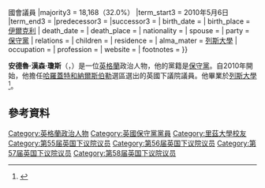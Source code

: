 {{noteTA
|G1= PoliticiansUK
|G2= UK Places
|T = zh-hant:安德魯·瓊斯;zh-hk:安德魯·鍾斯;
|1 = zh-hans:琼斯;zh-hant:瓊斯;zh-hk:鍾斯;
}}
{{Infobox officeholder
| name              = 安德魯·鍾斯<br><small>Andrew Jones {{Post-nominals|country=GBR|MP}}
| image             = Official portrait of Andrew Jones crop 2.jpg
| office            = [[英國運輸部#大臣|運輸事務政務次官]]
| primeminister     = [[文翠珊|文翠珊]]
| 1blankname        = {{le|運輸大臣|Secretary of State for Transport|大臣}}
| 1namedata         = [[克里斯·葛瑞林|克里斯·葛瑞林]]
| term_start        = 2018年11月12日
| term_end          =
| predecessor       = [[約·約翰遜|約·約翰遜]]
| successor         =
|primeminister1     = [[卡梅倫|卡梅倫]]<br/>[[文翠珊|文翠珊]]
|1blankname1        = {{le|運輸大臣|Secretary of State for Transport|大臣}}
|1namedata1         = [[帕特里克·麦克洛林|帕特里克·麦克洛林]]<br/>克里斯·葛瑞林
|term_start1        = 2015年5月11日
|term_end1          = 2017年6月15日
|predecessor1       = {{le|蘇珊·克萊默|Susan Kramer|克萊默女男爵}}
|successor1         = [[傑西·諾曼|傑西·諾曼]]
| office2           = {{le|財政部庫務秘書|Exchequer Secretary to the Treasury}}
| 1blankname2       = [[財政大臣_(英國)|財相]]
| 1namedata2        = [[夏文達|夏文達]]
| term_start2       = 2017年6月16日
| term_end2         = 2018年1月8日
| primeminister2    = 文翠珊
| predecessor2      = [[達米安·海因斯|達米安·海因斯]]（2016年）
| successor2        = [[羅伯特·詹里克|羅伯特·詹里克]]
|constituency_MP3   = [[哈羅蓋特和納爾斯伯勒_(英國國會選區)|哈羅蓋特和納爾斯伯勒]]選區
|parliament3        = 英國下議院{{!}}國會議員
|majority3          = 18,168（32.0%）
|term_start3        = 2010年5月6日
|term_end3          = 
|predecessor3       = {{le|菲爾·威利斯|Phil Willis}}
|successor3         = 
| birth_date        = {{Birth date and age|1967|11|28|df=yes}}
| birth_place       = {{ENG}}{{le|約克郡西區|West Riding of Yorkshire}}[[伊爾克利|伊爾克利]]
| death_date        =
| death_place       =
| nationality       = {{UK}}
| spouse            =
| party             = [[保守黨_(英國)|保守黨]]
| relations         =
| children          =
| residence         =
| alma_mater        = [[列斯大學|列斯大學]]
| occupation        =
| profession        =
| website           = {{URL|http://www.andrewjonesmp.co.uk/}}
| footnotes         =
}}

'''安德魯·漢森·瓊斯'''（{{lang-en|Andrew Hanson Jones}}，{{bd|1963年|11月28日}}）是一位[[英格蘭|英格蘭]]政治人物，他的黨籍是[[保守黨_(英國)|保守黨]]。自2010年開始，他擔任[[哈羅蓋特和納爾斯伯勒_(英國國會選區)|哈羅蓋特和納爾斯伯勒]]選區選出的英國下議院議員。他畢業於[[列斯大學|列斯大學]]<ref name="politics">{{cite web|title=Andrew Jones|url=http://www.politics.co.uk/reference/andrew-jones|website=Politics.co.uk|accessdate=26 March 2015|archive-date=2020-02-16|archive-url=https://web.archive.org/web/20200216182645/https://www.politics.co.uk/reference/andrew-jones|dead-url=no}}</ref>。

==參考資料==
{{Reflist}}

{{normdaten}}
{{DEFAULTSORT: Jones, Andrew}}
[[Category:英格蘭政治人物|Category:英格蘭政治人物]]
[[Category:英國保守黨黨員|Category:英國保守黨黨員]]
[[Category:里茲大學校友|Category:里茲大學校友]]
[[Category:第55届英国下议院议员|Category:第55届英国下议院议员]]
[[Category:第56届英国下议院议员|Category:第56届英国下议院议员]]
[[Category:第57届英国下议院议员|Category:第57届英国下议院议员]]
[[Category:第58届英国下议院议员|Category:第58届英国下议院议员]]

{{UK-poli-bio-stub}}